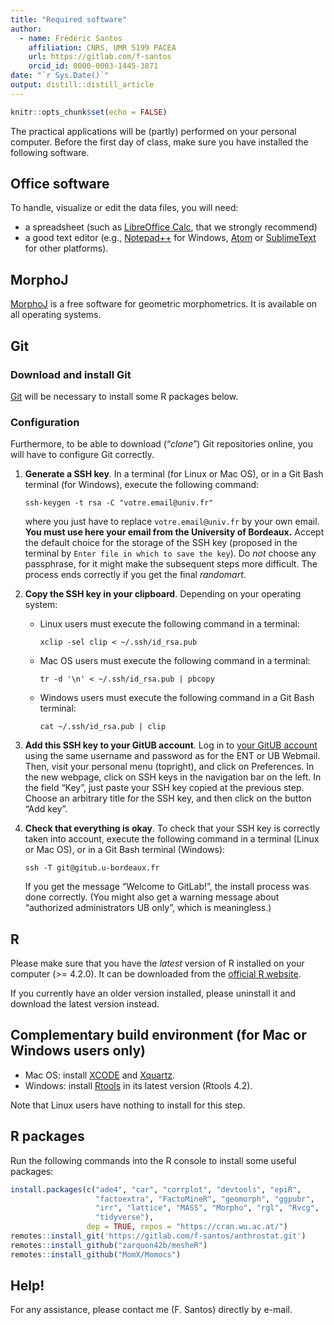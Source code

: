 ```yaml
---
title: "Required software"
author:
  - name: Frédéric Santos
    affiliation: CNRS, UMR 5199 PACEA
    url: https://gitlab.com/f-santos
    orcid_id: 0000-0003-1445-3871
date: "`r Sys.Date()`"
output: distill::distill_article
---
```


```r
knitr::opts_chunk$set(echo = FALSE)
```

The practical applications will be (partly) performed on your personal computer. Before the first day of class, make sure you have installed the following software.

## Office software
To handle, visualize or edit the data files, you will need:

- a spreadsheet (such as [LibreOffice Calc](https://www.libreoffice.org/download/download/), that we strongly recommend)
- a good text editor (e.g., [Notepad++](https://notepad-plus-plus.org/) for Windows, [Atom](https://atom.io/) or [SublimeText](http://www.sublimetext.com/download) for other platforms).

## MorphoJ
[MorphoJ](https://morphometrics.uk/MorphoJ_page.html) is a free software for geometric morphometrics. It is available on all operating systems.

## Git
### Download and install Git
[Git](https://git-scm.com/downloads) will be necessary to install some R packages below.

### Configuration
Furthermore, to be able to download ("*clone*") Git repositories online, you will have to configure Git correctly.

1. **Generate a SSH key**. In a terminal (for Linux or Mac OS), or in a Git Bash terminal (for Windows), execute the following command:
   ```
   ssh-keygen -t rsa -C "votre.email@univ.fr"
   ```
   where you just have to replace `votre.email@univ.fr` by your own email. **You must use here your email from the University of Bordeaux.**
   Accept the default choice for the storage of the SSH key (proposed in the terminal by `Enter file in which to save the key`). Do *not* choose any passphrase, for it might make the subsequent steps more difficult. The process ends correctly if you get the final *randomart*.
2. **Copy the SSH key in your clipboard**. Depending on your operating system:
   - Linux users must execute the following command in a terminal:
     ```
     xclip -sel clip < ~/.ssh/id_rsa.pub
     ```
   - Mac OS users must execute the following command in a terminal:
     ```
     tr -d '\n' < ~/.ssh/id_rsa.pub | pbcopy
     ```
   - Windows users must execute the following command in a Git Bash terminal:
     ```
     cat ~/.ssh/id_rsa.pub | clip
     ```
3. **Add this SSH key to your GitUB account**. Log in to [your GitUB account](https://gitub.u-bordeaux.fr/users/sign_in) using the same username and password as for the ENT or UB Webmail. Then, visit your personal menu (topright), and click on Preferences. In the new webpage, click on SSH keys in the navigation bar on the left. In the field "Key", just paste your SSH key copied at the previous step. Choose an arbitrary title for the SSH key, and then click on the button "Add key".
4. **Check that everything is okay**. To check that your SSH key is correctly taken into account, execute the following command in a terminal (Linux or Mac OS), or in a Git Bash terminal (Windows):
   ```
   ssh -T git@gitub.u-bordeaux.fr
   ```
   If you get the message "Welcome to GitLab!", the install process was done correctly. (You might also get a warning message about "authorized administrators UB only", which is meaningless.)

## R
Please make sure that you have the *latest* version of R installed on your computer (>= 4.2.0). It can be downloaded from the [official R website](https://cran.r-project.org/).

If you currently have an older version installed, please uninstall it and download the latest version instead.

## Complementary build environment (for Mac or Windows users only)
- Mac OS: install [XCODE](https://developer.apple.com/xcode/) and [Xquartz](https://www.xquartz.org/).
- Windows: install [Rtools](https://cran.r-project.org/bin/windows/Rtools/rtools42/rtools.html) in its latest version (Rtools 4.2). 

Note that Linux users have nothing to install for this step.

## R packages
Run the following commands into the R console to install some useful packages:

```r
install.packages(c("ade4", "car", "corrplot", "devtools", "epiR",
                   "factoextra", "FactoMineR", "geomorph", "ggpubr",
                   "irr", "lattice", "MASS", "Morpho", "rgl", "Rvcg",
                   "tidyverse"),
                 dep = TRUE, repos = "https://cran.wu.ac.at/")
remotes::install_git('https://gitlab.com/f-santos/anthrostat.git')
remotes::install_github("zarquon42b/mesheR")
remotes::install_github("MomX/Momocs")
```

## Help!
For any assistance, please contact me (F. Santos) directly by e-mail.

